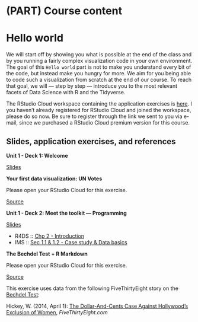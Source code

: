 # (PART) Course content {.unnumbered}

# Hello world {#hello-world}

We will start off by showing you what is possible at the end of the class and by you running a fairly complex visualization code in your own environment.
The goal of this `Hello world` part is not to make you understand every bit of the code, but instead make you hungry for more.
We aim for you being able to code such a visualization from scratch at the end of our course.
To reach that goal, we will --- step by step --- introduce you to the most relevant facets of Data Science with R and the Tidyverse.

::: {.rstudio-cloud}
The RStudio Cloud workspace containing the application exercises is [here](https://rstudio.cloud/spaces/1655/join?access_code=5rdjusfIYF5iI0Gum2vNsBDLdtdnIEELBkf2EivK).
I you haven't already registered for RStudio Cloud and joined the workspace, please do so now.
Be sure to register through the link we sent to you via e-mail, since we purchased a RStudio Cloud premium version for this course.
:::

## Slides, application exercises, and references

::: {.slide-deck}
**Unit 1 - Deck 1: Welcome**

::: {.slides}
[Slides](https://lukas-jue.github.io/intro-tidyverse/slides/u1-d01-welcome/u1-d01-welcome.html#1)
:::
:::

::: {.application-exercise}
**Your first data visualization: UN Votes**

Please open your RStudio Cloud for this exercise.

::: {.source}
[Source](https://github.com/lukas-jue/intro-tidyverse/blob/master/docs/application-exercises/ae-01a-un-votes/unvotes.Rmd)
:::
:::

::: {.slide-deck}
**Unit 1 - Deck 2: Meet the toolkit --- Programming**

::: {.slides}
[Slides](https://lukas-jue.github.io/intro-tidyverse/slides/u1-d02-toolkit-r/u1-d02-toolkit-r.html)
:::

::: {.reading}
-   R4DS :: [Chp 2 - Introduction](https://r4ds.had.co.nz/explore-intro.html)
-   IMS :: [Sec 1.1 & 1.2 - Case study & Data basics](https://openintro-ims.netlify.app/getting-started-with-data.html#basic-stents-strokes)
:::
:::

::: {.application-exercise}
**The Bechdel Test + R Markdown**

Please open your RStudio Cloud for this exercise.

::: {.source}
[Source](https://github.com/lukas-jue/intro-tidyverse/blob/master/docs/application-exercises/ae-02-bechdel-rmarkdown/bechdel.Rmd)
:::

::: {.reading}
This exercise uses data from the following FiveThirtyEight story on the [Bechdel Test](https://en.wikipedia.org/wiki/Bechdel_test):

Hickey, W.
(2014, April 1): [The Dollar-And-Cents Case Against Hollywood's Exclusion of Women](https://github.com/lukas-jue/intro-tidyverse/blob/master/docs/application-exercises/ae-02-bechdel-rmarkdown/bechdel.Rmd), *FiveThirtyEight.com*
:::
:::
